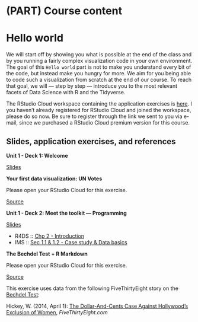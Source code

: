 # (PART) Course content {.unnumbered}

# Hello world {#hello-world}

We will start off by showing you what is possible at the end of the class and by you running a fairly complex visualization code in your own environment.
The goal of this `Hello world` part is not to make you understand every bit of the code, but instead make you hungry for more.
We aim for you being able to code such a visualization from scratch at the end of our course.
To reach that goal, we will --- step by step --- introduce you to the most relevant facets of Data Science with R and the Tidyverse.

::: {.rstudio-cloud}
The RStudio Cloud workspace containing the application exercises is [here](https://rstudio.cloud/spaces/1655/join?access_code=5rdjusfIYF5iI0Gum2vNsBDLdtdnIEELBkf2EivK).
I you haven't already registered for RStudio Cloud and joined the workspace, please do so now.
Be sure to register through the link we sent to you via e-mail, since we purchased a RStudio Cloud premium version for this course.
:::

## Slides, application exercises, and references

::: {.slide-deck}
**Unit 1 - Deck 1: Welcome**

::: {.slides}
[Slides](https://lukas-jue.github.io/intro-tidyverse/slides/u1-d01-welcome/u1-d01-welcome.html#1)
:::
:::

::: {.application-exercise}
**Your first data visualization: UN Votes**

Please open your RStudio Cloud for this exercise.

::: {.source}
[Source](https://github.com/lukas-jue/intro-tidyverse/blob/master/docs/application-exercises/ae-01a-un-votes/unvotes.Rmd)
:::
:::

::: {.slide-deck}
**Unit 1 - Deck 2: Meet the toolkit --- Programming**

::: {.slides}
[Slides](https://lukas-jue.github.io/intro-tidyverse/slides/u1-d02-toolkit-r/u1-d02-toolkit-r.html)
:::

::: {.reading}
-   R4DS :: [Chp 2 - Introduction](https://r4ds.had.co.nz/explore-intro.html)
-   IMS :: [Sec 1.1 & 1.2 - Case study & Data basics](https://openintro-ims.netlify.app/getting-started-with-data.html#basic-stents-strokes)
:::
:::

::: {.application-exercise}
**The Bechdel Test + R Markdown**

Please open your RStudio Cloud for this exercise.

::: {.source}
[Source](https://github.com/lukas-jue/intro-tidyverse/blob/master/docs/application-exercises/ae-02-bechdel-rmarkdown/bechdel.Rmd)
:::

::: {.reading}
This exercise uses data from the following FiveThirtyEight story on the [Bechdel Test](https://en.wikipedia.org/wiki/Bechdel_test):

Hickey, W.
(2014, April 1): [The Dollar-And-Cents Case Against Hollywood's Exclusion of Women](https://github.com/lukas-jue/intro-tidyverse/blob/master/docs/application-exercises/ae-02-bechdel-rmarkdown/bechdel.Rmd), *FiveThirtyEight.com*
:::
:::
